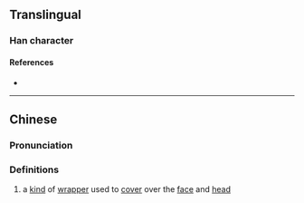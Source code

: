 {{character info/new}}
==Translingual==

===Han character===
{{Han char|rn=13|rad=冂|as=11|sn=13|four=|canj=AYSD|ids=⿱⺜施}}

====References====
* {{Han ref|kx=0130.020|hdz=21526.050|uh=34BE|ud=13502}}

----

==Chinese==
{{zh-forms}}

===Pronunciation===
{{zh-pron
|m=shì
|c=si6
|mc=y
|oc=
|ma=
|cat=n
}}

===Definitions===
{{zh-hanzi}}

# a [[kind]] of [[wrapper]] used to [[cover]] over the [[face]] and [[head]]